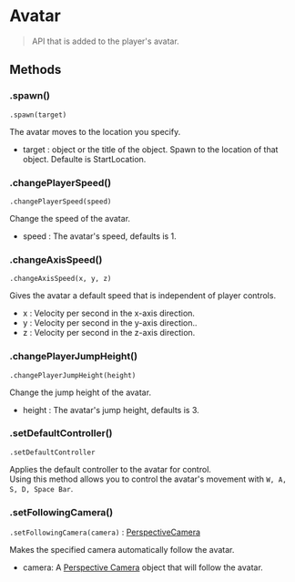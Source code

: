 # Avatar

> API that is added to the player's avatar.

## Methods

### .spawn()

`.spawn(target) `

The avatar moves to the location you specify.

- target : object or the title of the object. Spawn to the location of that object. Defaulte is StartLocation.

### .changePlayerSpeed()

`.changePlayerSpeed(speed) `

Change the speed of the avatar.

- speed : The avatar's speed, defaults is 1.

### .changeAxisSpeed()

`.changeAxisSpeed(x, y, z) `

Gives the avatar a default speed that is independent of player controls.

- x : Velocity per second in the x-axis direction.
- y : Velocity per second in the y-axis direction..
- z : Velocity per second in the z-axis direction.

### .changePlayerJumpHeight()

`.changePlayerJumpHeight(height) `

Change the jump height of the avatar.

- height : The avatar's jump height, defaults is 3.

### .setDefaultController()

`.setDefaultController`

Applies the default controller to the avatar for control.  
Using this method allows you to control the avatar's movement with `W, A, S, D, Space Bar`.

### .setFollowingCamera()

`.setFollowingCamera(camera)` : [PerspectiveCamera](../built-in/three/perspective.mdx)

Makes the specified camera automatically follow the avatar.

- camera: A [Perspective Camera](../../script/built-in/three/perspective.mdx) object that will follow the avatar.
